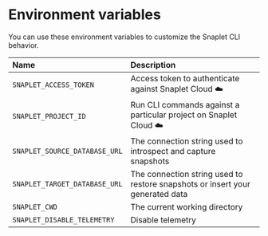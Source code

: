 # Environment variables

You can use these environment variables to customize the Snaplet CLI behavior.

| Name                          | Description                                                                   |
| :---------------------------- | :---------------------------------------------------------------------------- |
| `SNAPLET_ACCESS_TOKEN`        | Access token to authenticate against Snaplet Cloud ☁️                         |
| `SNAPLET_PROJECT_ID`          | Run CLI commands against a particular project on Snaplet Cloud ☁️             |
| `SNAPLET_SOURCE_DATABASE_URL` | The connection string used to introspect and capture snapshots                |
| `SNAPLET_TARGET_DATABASE_URL` | The connection string used to restore snapshots or insert your generated data |
| `SNAPLET_CWD`                 | The current working directory                                                 |
| `SNAPLET_DISABLE_TELEMETRY`   | Disable telemetry                                                             |
